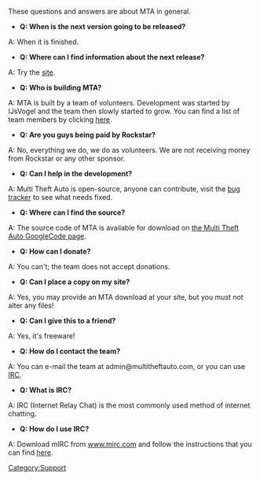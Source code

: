{{Outdated}}
These questions and answers are about MTA in general.

* '''Q: When is the next version going to be released?'''

A: When it is finished.

* '''Q: Where can I find information about the next release?'''

A: Try the [http://www.mtasa.com// site]. 

* '''Q: Who is building MTA?'''

A: MTA is built by a team of volunteers. Development was started by IJsVogel and the team then slowly started to grow. You can find a list of team members by clicking [https://code.google.com/p/mtasa-blue/people/list here].

* '''Q: Are you guys being paid by Rockstar?'''

A: No, everything we do, we do as volunteers. We are not receiving money from Rockstar or any other sponsor. 

* '''Q: Can I help in the development?'''

A: Multi Theft Auto is open-source, anyone can contribute, visit the [http://bugs.multitheftauto.com// bug tracker] to see what needs fixed.

* '''Q: Where can I find the source?'''

A: The source code of MTA is available for download on [http://multitheftauto.googlecode.com the Multi Theft Auto GoogleCode page].

* '''Q: How can I donate?'''

A: You can't; the team does not accept donations. 

* '''Q: Can I place a copy on my site?'''

A: Yes, you may provide an MTA download at your site, but you must not alter any files! 

* '''Q: Can I give this to a friend?'''

A: Yes, it's freeware! 

* '''Q: How do I contact the team?'''

A: You can e-mail the team at admin@multitheftauto.com, or you can use [irc://irc.multitheftauto.com IRC]. 

* '''Q: What is IRC?'''

A: IRC (Internet Relay Chat) is the most commonly used method of internet chatting.

* '''Q: How do I use IRC?'''

A: Download mIRC from [http://www.mirc.com www.mirc.com] and follow the instructions that you can find [http://forum.mtavc.com/viewtopic.php?t=30 here].

[[/Category:Support.md|Category:Support]]